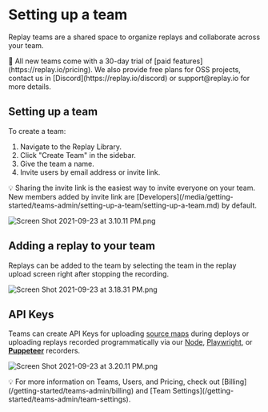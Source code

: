 
# Setting up a team

Replay teams are a shared space to organize replays and collaborate across your team.

<Callout type="info" emoji="👉">
🙌 All new teams come with a 30-day trial of [paid features](https://replay.io/pricing). We also provide free plans for OSS projects, contact us in [Discord](https://replay.io/discord) or support@replay.io for more details.

</Callout>

## Setting up a team

To create a team:

1. Navigate to the Replay Library.
2. Click "Create Team" in the sidebar.
3. Give the team a name.
4. Invite users by email address or invite link.

<Callout type="info" emoji="👉">
💡 Sharing the invite link is the easiest way to invite everyone on your team. New members added by invite link are [Developers](/media/getting-started/teams-admin/setting-up-a-team/setting-up-a-team.md) by default.

</Callout>

![Screen Shot 2021-09-23 at 3.10.11 PM.png](/media/getting-started/teams-admin/setting-up-a-team/setting-up-a-team/Screen_Shot_2021-09-23_at_3.10.11_PM.png)

## Adding a replay to your team

Replays can be added to the team by selecting the team in the replay upload screen right after stopping the recording.

![Screen Shot 2021-09-23 at 3.18.31 PM.png](/media/getting-started/teams-admin/setting-up-a-team/setting-up-a-team/Screen_Shot_2021-09-23_at_3.18.31_PM.png)

## API Keys

Teams can create API Keys for uploading [source maps](/getting-started/teams-admin/uploading-source-maps) during deploys or uploading replays recorded programmatically via our [Node](/referrence-guide/recording/replay-node-(experimental)), [Playwright](/test-suites/test-runners/playwright), or **[Puppeteer](/test-suites/test-runners/puppeteer)** recorders.

![Screen Shot 2021-09-23 at 3.20.11 PM.png](/media/getting-started/teams-admin/setting-up-a-team/setting-up-a-team/Screen_Shot_2021-09-23_at_3.20.11_PM.png)

<Callout type="info" emoji="👉">
💡 For more information on Teams, Users, and Pricing, check out [Billing](/getting-started/teams-admin/billing) and [Team Settings](/getting-started/teams-admin/team-settings).

</Callout>
